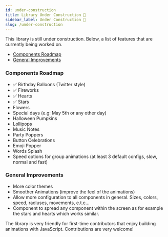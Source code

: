 ```yaml
---
id: under-construction
title: Library Under Construction 🚧
sidebar_label: Under Construction 🚧
slug: /under-construction
---
```


This library is still under construction. Below, a list of features that are currently being worked on.

- [Components Roadmap](#components-roadmap)
- [General Improvements](#general-improvements)

### Components Roadmap

- ✅ Birthday Balloons (Twitter style)
- ✅ Fireworks
- ✅ Hearts
- ✅ Stars
- Flowers
- Special days (e.g: May 5th or any other day)
- Halloween Pumpkins
- Lollipops
- Music Notes
- Party Poppers
- Button Celebrations
- Emoji Popper
- Words Splash
- Speed options for group animations (at least 3 default configs, slow, normal and fast)

### General Improvements

- More color themes
- Smoother Animations (improve the feel of the animations)
- Allow more configuration to all components in general. Sizes, colors, speed, radiuses, movements, e.t.c...
- Component to spread any component within the screen as for example the stars and hearts which works similar.

The library is very friendly for first-time contributors that enjoy building animations with JavaScript. Contributions are very welcome!
